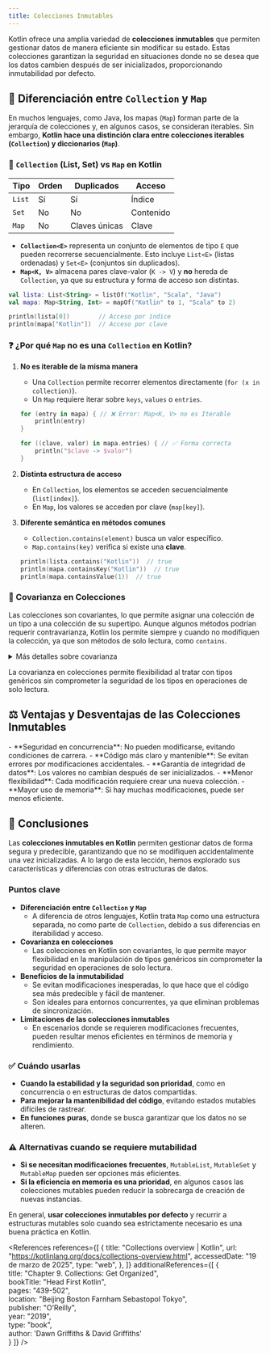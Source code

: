 ```yaml
---
title: Colecciones Inmutables
---
```


<ReadingTime />
<GitHubRepoLink repo={"collections-kt"} user={"r8vnhill"} />

Kotlin ofrece una amplia variedad de **colecciones inmutables** que permiten gestionar datos de manera eficiente sin modificar su estado. Estas colecciones garantizan la seguridad en situaciones donde no se desea que los datos cambien después de ser inicializados, proporcionando inmutabilidad por defecto.

## 📌 Diferenciación entre `Collection` y `Map`

En muchos lenguajes, como Java, los mapas (`Map`) forman parte de la jerarquía de colecciones y, en algunos casos, se consideran iterables. Sin embargo, **Kotlin hace una distinción clara entre colecciones iterables (`Collection`) y diccionarios (`Map`)**.

### 🔹 `Collection` (List, Set) vs `Map` en Kotlin

| **Tipo**  | **Orden** | **Duplicados** | **Acceso** |
|-----------|----------|---------------|------------|
| `List`    | Sí       | Sí            | Índice     |
| `Set`     | No       | No            | Contenido  |
| `Map`     | No       | Claves únicas | Clave      |

- **`Collection<E>`** representa un conjunto de elementos de tipo `E` que pueden recorrerse secuencialmente. Esto incluye `List<E>` (listas ordenadas) y `Set<E>` (conjuntos sin duplicados).
- **`Map<K, V>`** almacena pares clave-valor (`K -> V`) y **no** hereda de `Collection`, ya que su estructura y forma de acceso son distintas.

```kotlin showLineNumbers
val lista: List<String> = listOf("Kotlin", "Scala", "Java")
val mapa: Map<String, Int> = mapOf("Kotlin" to 1, "Scala" to 2)

println(lista[0])        // Acceso por índice
println(mapa["Kotlin"])  // Acceso por clave
```

### ❓ ¿Por qué `Map` no es una `Collection` en Kotlin?

1. **No es iterable de la misma manera**  
   - Una `Collection` permite recorrer elementos directamente (`for (x in collection)`).
   - Un `Map` requiere iterar sobre `keys`, `values` o `entries`.

   ```kotlin showLineNumbers
   for (entry in mapa) { // ❌ Error: Map<K, V> no es Iterable
       println(entry)
   }

   for ((clave, valor) in mapa.entries) { // ✅ Forma correcta
       println("$clave -> $valor")
   }
   ```

2. **Distinta estructura de acceso**  
   - En `Collection`, los elementos se acceden secuencialmente (`list[index]`).
   - En `Map`, los valores se acceden por clave (`map[key]`).

3. **Diferente semántica en métodos comunes**  
   - `Collection.contains(element)` busca un valor específico.  
   - `Map.contains(key)` verifica si existe una **clave**.  

   ```kotlin showLineNumbers
   println(lista.contains("Kotlin"))  // true
   println(mapa.containsKey("Kotlin"))  // true
   println(mapa.containsValue(1))  // true
   ```

### 🔀 Covarianza en Colecciones

Las colecciones son covariantes, lo que permite asignar una colección de un tipo a una colección de su supertipo. Aunque algunos métodos podrían requerir contravarianza, Kotlin los permite siempre y cuando no modifiquen la colección, ya que son métodos de solo lectura, como `contains`.

<details>
    <summary>Más detalles sobre covarianza</summary>

    Al asignar una colección de tipo `Collection<String>` a una variable de tipo `Collection<Any>`, se pierde la información específica de los tipos, pero algunas operaciones como `contains` siguen siendo seguras debido a su naturaleza pura (no modifican el estado).

    ```kotlin showLineNumbers
    val strings: Collection<String> = listOf("Kotlin", "Java")
    val anys: Collection<Any> = strings
    println(anys.contains(420))  // Output: false
    println(strings.contains(420))  // Error de compilación
    ```

    <Explanation>
        - **[2]**: La asignación es válida debido a la **covarianza**: `Collection<String>` es un subtipo de `Collection<Any>`.
        - **[3]**: Aunque `420` no es un `String`, el método `contains` espera un `Any` en `anys`, lo que permite la llamada. El resultado es `false`, ya que `420` no está en la colección.
        - **[4]**: Al intentar usar `contains` directamente en `strings` con un `Int`, el compilador arroja un error porque espera un parámetro de tipo `String`.
    </Explanation>
</details>

La covarianza en colecciones permite flexibilidad al tratar con tipos genéricos sin comprometer la seguridad de los tipos en operaciones de solo lectura.

## ⚖️ Ventajas y Desventajas de las Colecciones Inmutables

<ProCons>
    <Pros>
        - **Seguridad en concurrencia**: No pueden modificarse, evitando condiciones de carrera.
        - **Código más claro y mantenible**: Se evitan errores por modificaciones accidentales.
        - **Garantía de integridad de datos**: Los valores no cambian después de ser inicializados.
    </Pros>
    <Cons>
        - **Menor flexibilidad**: Cada modificación requiere crear una nueva colección.
        - **Mayor uso de memoria**: Si hay muchas modificaciones, puede ser menos eficiente.
    </Cons>
</ProCons>

## 🎯 Conclusiones 

Las **colecciones inmutables en Kotlin** permiten gestionar datos de forma segura y predecible, garantizando que no se modifiquen accidentalmente una vez inicializadas. A lo largo de esta lección, hemos explorado sus características y diferencias con otras estructuras de datos.  

### Puntos clave

- **Diferenciación entre `Collection` y `Map`**  
   - A diferencia de otros lenguajes, Kotlin trata `Map` como una estructura separada, no como parte de `Collection`, debido a sus diferencias en iterabilidad y acceso.  
- **Covarianza en colecciones**  
   - Las colecciones en Kotlin son covariantes, lo que permite mayor flexibilidad en la manipulación de tipos genéricos sin comprometer la seguridad en operaciones de solo lectura.  
- **Beneficios de la inmutabilidad**  
   - Se evitan modificaciones inesperadas, lo que hace que el código sea más predecible y fácil de mantener.  
   - Son ideales para entornos concurrentes, ya que eliminan problemas de sincronización.  
- **Limitaciones de las colecciones inmutables**  
   - En escenarios donde se requieren modificaciones frecuentes, pueden resultar menos eficientes en términos de memoria y rendimiento.  

### ✅ Cuándo usarlas

- **Cuando la estabilidad y la seguridad son prioridad**, como en concurrencia o en estructuras de datos compartidas.  
- **Para mejorar la mantenibilidad del código**, evitando estados mutables difíciles de rastrear.  
- **En funciones puras**, donde se busca garantizar que los datos no se alteren.  

### ⚠️ Alternativas cuando se requiere mutabilidad

- **Si se necesitan modificaciones frecuentes**, `MutableList`, `MutableSet` y `MutableMap` pueden ser opciones más eficientes.  
- **Si la eficiencia en memoria es una prioridad**, en algunos casos las colecciones mutables pueden reducir la sobrecarga de creación de nuevas instancias.  

En general, **usar colecciones inmutables por defecto** y recurrir a estructuras mutables solo cuando sea estrictamente necesario es una buena práctica en Kotlin.

<References
    references={[
        {
            title: "Collections overview | Kotlin",
            url: "https://kotlinlang.org/docs/collections-overview.html",
            accessedDate: "19 de marzo de 2025",
            type: "web",
        },
    ]}
    additionalReferences={[
        {  
            title: "Chapter 9. Collections: Get Organized",  
            bookTitle: "Head First Kotlin",  
            pages: "439-502",  
            location: "Beijing Boston Farnham Sebastopol Tokyo",  
            publisher: "O’Reilly",  
            year: "2019",  
            type: "book",  
            author: 'Dawn Griffiths & David Griffiths'  
        }
    ]}
/>

